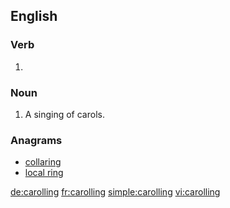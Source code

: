 ==English==

===Verb===
{{head|en|present participle}}

# {{context|British|Canada|lang=en}} {{present participle of|carol|lang=en|nocat=1}}

===Noun===
{{en-noun}}

# A singing of carols.

===Anagrams===
* [[collaring#English|collaring]]
* [[local ring#English|local ring]]

[[de:carolling]]
[[fr:carolling]]
[[simple:carolling]]
[[vi:carolling]]